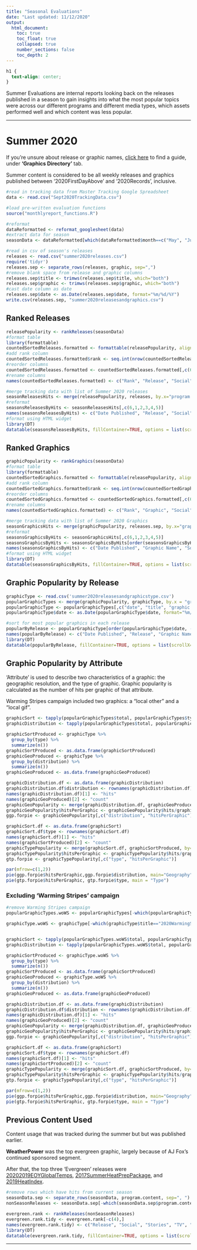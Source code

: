 ```yaml
---
title: "Seasonal Evaluations"
date: "Last updated: 11/12/2020"
output:
  html_document:
    toc: true
    toc_float: true
    collapsed: true
    number_sections: false
    toc_depth: 2
---
```


```css
h1 {
  text-align: center;
}
```

Summer Evaluations are internal reports looking back on the releases published in a season to gain insights into what the most popular topics were across our different programs and different media types, which assets performed well and which content was less popular.

***

# **Summer 2020**

If you're unsure about release or graphic names, [click here](https://docs.google.com/spreadsheets/d/1bArJV-oHTp09L4fk1vrAXzKVUX-wzr1ONmv0PGuXiwY/edit#gid=1301634659) to find a guide, under **'Graphics Directory'** tab.

Summer content is considered to be all weekly releases and graphics published between '2020FirstDayAbove' and '2020Records', inclusive. 

```r
#read in tracking data from Master Tracking Google Spreadsheet
data <- read.csv("Sept2020TrackingData.csv")

#load pre-written evaluation functions
source("monthlyreport_functions.R")

#reformat
dataReformatted <- reformat_googlesheet(data)
#extract data for season
seasonData <- dataReformatted[which(dataReformatted$month==c("May", "June", "July", "August", "September") & dataReformatted$year=="2020"),]

#read in csv of season's releases
releases <- read.csv("summer2020releases.csv")
require('tidyr')
releases.sep <- separate_rows(releases, graphic, sep=",")
#remove blank space from release and graphic columns
releases.sep$title <- trimws(releases.sep$title, which="both")
releases.sep$graphic <- trimws(releases.sep$graphic, which="both")
#cast date column as date
releases.sep$date <- as.Date(releases.sep$date, format="%m/%d/%Y")
write.csv(releases.sep, "summer2020releasesandgraphics.csv")
```

## Ranked Releases

```r
releasePopularity <- rankReleases(seasonData)
#format table
library(formattable)
countedSortedReleases.formatted <- formattable(releasePopularity, align=c("r", "c", "c", "c", "c"))
#add rank column
countedSortedReleases.formatted$rank <- seq.int(nrow(countedSortedReleases.formatted))
#reorder columns
countedSortedReleases.formatted <- countedSortedReleases.formatted[,c(6,1,2,3,4,5)]
#rename columns
names(countedSortedReleases.formatted) <- c("Rank", "Release", "Social", "Stories", "TV", "Total Hits")
```

```r
#merge tracking data with list of Summer 2020 releases
seasonReleasesHits <- merge(releasePopularity, releases, by.x="program.content", by.y="title", all.y=TRUE)
#reformat
seasonsReleasesByHits <- seasonReleasesHits[,c(6,1,2,3,4,5)]
names(seasonsReleasesByHits) <- c("Date Published", "Release", "Social", "Stories", "TV", "Total Hits")
#format using HTML widget
library(DT)
datatable(seasonsReleasesByHits, fillContainer=TRUE, options = list(scrollX="70px", scrollY="400px", pageLength = 10), rownames=FALSE)
```


## Ranked Graphics
 
```r
graphicPopularity <- rankGraphics(seasonData)
#format table
library(formattable)
countedSortedGraphics.formatted <- formattable(releasePopularity, align=c("r", "c", "c", "c", "c"))
#add rank column
countedSortedGraphics.formatted$rank <- seq.int(nrow(countedSortedGraphics.formatted))
#reorder columns
countedSortedGraphics.formatted <- countedSortedGraphics.formatted[,c(6,1,2,3,4,5)]
#rename columns
names(countedSortedGraphics.formatted) <- c("Rank", "Graphic", "Social", "Stories", "TV", "Total Hits")
```

```r
#merge tracking data with list of Summer 2020 Graphics
seasonGraphicsHits <- merge(graphicPopularity, releases.sep, by.x="graphic.used", by.y="graphic", all.y=TRUE)
#reformat
seasonsGraphicsByHits <- seasonGraphicsHits[,c(6,1,2,3,4,5)]
seasonsGraphicsByHits <- seasonsGraphicsByHits[order(seasonsGraphicsByHits$total, decreasing=TRUE),]
names(seasonsGraphicsByHits) <- c("Date Published", "Graphic Name", "Social", "Stories", "TV", "Total Hits")
#format using HTML widget
library(DT)
datatable(seasonsGraphicsByHits, fillContainer=TRUE, options = list(scrollX="70px", scrollY="400px", pageLength = 10), rownames=FALSE)
```

## Graphic Popularity by Release
```r
graphicType <- read.csv('summer2020releasesandgraphicstype.csv')
popularGraphicTypes <- merge(graphicPopularity, graphicType, by.x = "graphic.used", by.y = "graphic")
popularGraphicType <- popularGraphicTypes[,c("date", "title", "graphic.used", "total")]
popularGraphicType$date <- as.Date(popularGraphicType$date, format="%m/%d/%Y")

#sort for most popular graphics in each release
popularByRelease <- popularGraphicType[order(popularGraphicType$date, -popularGraphicType$total),]
names(popularByRelease) <- c("Date Published", "Release", "Graphic Name", "Total Hits")
library(DT)
datatable(popularByRelease, fillContainer=TRUE, options = list(scrollX="70px", scrollY="400px", pageLength = 10), rownames=FALSE)
```

## Graphic Popularity by Attribute

'Attribute' is used to describe two characteristics of a graphic: the geographic resolution, and the type of graphic. Graphic popularity is calculated as the number of hits per graphic of that attribute.

Warming Stripes campaign included two graphics: a "local other" and a "local gif".

```r
graphicSort <- tapply(popularGraphicTypes$total, popularGraphicTypes$type, sum)
graphicDistribution <- tapply(popularGraphicTypes$total, popularGraphicTypes$distribution, sum)

graphicSortProduced <- graphicType %>%
  group_by(type) %>%
  summarize(n())
graphicSortProduced <- as.data.frame(graphicSortProduced)
graphicGeoProduced <- graphicType %>%
  group_by(distribution) %>%
  summarize(n())
graphicGeoProduced <- as.data.frame(graphicGeoProduced)

graphicDistribution.df <- as.data.frame(graphicDistribution)
graphicDistribution.df$distribution <- rownames(graphicDistribution.df)
names(graphicDistribution.df)[1] <- "hits" 
names(graphicGeoProduced)[2] <- "count"
graphicGeoPopularity <- merge(graphicDistribution.df, graphicGeoProduced, by="distribution")
graphicGeoPopularity$hitsPerGraphic <- graphicGeoPopularity$hits/graphicGeoPopularity$count
ggp.forpie <- graphicGeoPopularity[,c("distribution", "hitsPerGraphic")]

graphicSort.df <- as.data.frame(graphicSort)
graphicSort.df$type <- rownames(graphicSort.df)
names(graphicSort.df)[1] <- "hits"
names(graphicSortProduced)[2] <- "count"
graphicTypePopularity <- merge(graphicSort.df, graphicSortProduced, by="type")
graphicTypePopularity$hitsPerGraphic <- graphicTypePopularity$hits/graphicTypePopularity$count
gtp.forpie <- graphicTypePopularity[,c("type", "hitsPerGraphic")]

par(mfrow=c(1,2))
pie(ggp.forpie$hitsPerGraphic,ggp.forpie$distribution, main="Geography")
pie(gtp.forpie$hitsPerGraphic, gtp.forpie$type, main = "Type")
```

### Excluding 'Warming Stripes' campaign

```r

#remove Warming Stripes campaign
popularGraphicTypes.woWS <- popularGraphicTypes[-which(popularGraphicTypes$title=="2020WarmingStripes"),]

graphicType.woWS <- graphicType[-which(graphicType$title=="2020WarmingStripes"),]


graphicSort <- tapply(popularGraphicTypes.woWS$total, popularGraphicTypes.woWS$type, sum)
graphicDistribution <- tapply(popularGraphicTypes.woWS$total, popularGraphicTypes.woWS$distribution, sum)

graphicSortProduced <- graphicType.woWS %>%
  group_by(type) %>%
  summarize(n())
graphicSortProduced <- as.data.frame(graphicSortProduced)
graphicGeoProduced <- graphicType.woWS %>%
  group_by(distribution) %>%
  summarize(n())
graphicGeoProduced <- as.data.frame(graphicGeoProduced)

graphicDistribution.df <- as.data.frame(graphicDistribution)
graphicDistribution.df$distribution <- rownames(graphicDistribution.df)
names(graphicDistribution.df)[1] <- "hits" 
names(graphicGeoProduced)[2] <- "count"
graphicGeoPopularity <- merge(graphicDistribution.df, graphicGeoProduced, by="distribution")
graphicGeoPopularity$hitsPerGraphic <- graphicGeoPopularity$hits/graphicGeoPopularity$count
ggp.forpie <- graphicGeoPopularity[,c("distribution", "hitsPerGraphic")]

graphicSort.df <- as.data.frame(graphicSort)
graphicSort.df$type <- rownames(graphicSort.df)
names(graphicSort.df)[1] <- "hits"
names(graphicSortProduced)[2] <- "count"
graphicTypePopularity <- merge(graphicSort.df, graphicSortProduced, by="type")
graphicTypePopularity$hitsPerGraphic <- graphicTypePopularity$hits/graphicTypePopularity$count
gtp.forpie <- graphicTypePopularity[,c("type", "hitsPerGraphic")]

par(mfrow=c(1,2))
pie(ggp.forpie$hitsPerGraphic,ggp.forpie$distribution, main="Geography")
pie(gtp.forpie$hitsPerGraphic, gtp.forpie$type, main = "Type")
```


## Previous Content Used

Content usage that was tracked during the summer but but was published earlier.

**WeatherPower** was the top evergreen graphic, largely because of AJ Fox's continued sponsored segment. 

After that, the top three 'Evergreen' releases were [20202019EOYGlobalTemps](https://medialibrary.climatecentral.org/resources/2019-in-review-global-temperature-rankings), [2017SummerHeatPrepPackage	](https://medialibrary.climatecentral.org/resources/the-season-of-extreme-heat), and [2019HeatIndex](https://medialibrary.climatecentral.org/resources/climate-matters-extreme-heat-index-threatening-outdoor-sports).


```r
#remove rows which have hits from current season
seasonData.sep <- separate_rows(seasonData, program.content, sep=", ")
nonSeasonReleases <- seasonData.sep[-which(seasonData.sep$program.content %in% releases$title),]

evergreen.rank <- rankReleases(nonSeasonReleases)
evergreen.rank.tidy <- evergreen.rank[-c(4),]
names(evergreen.rank.tidy) <- c("Release", "Social", "Stories", "TV", "Total Hits")
library(DT)
datatable(evergreen.rank.tidy, fillContainer=TRUE, options = list(scrollX="70px", scrollY="400px", pageLength = 10), rownames=FALSE)
```

***
